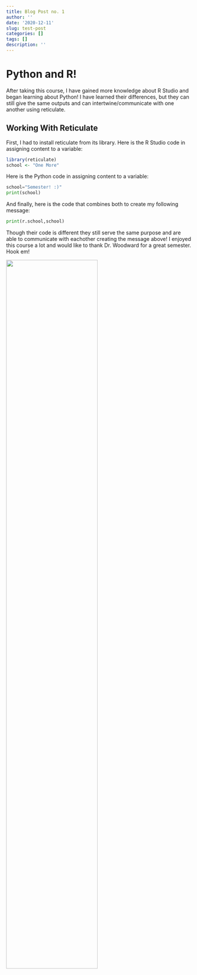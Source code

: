 ```yaml
---
title: Blog Post no. 1
author: ''
date: '2020-12-11'
slug: test-post
categories: []
tags: []
description: ''
---
```


# Python and R!

After taking this course, I have gained more knowledge about R Studio and began learning about Python! I have learned their differences, but they can still give the same outputs and can intertwine/communicate with one another using reticulate.

## Working With Reticulate
First, I had to install reticulate from its library. Here is the R Studio code in assigning content to a variable:
```r
library(reticulate)
school <- "One More"
```

Here is the Python code in assigning content to a variable:
```python
school="Semester! :)"
print(school)
```

And finally, here is the code that combines both to create my following message:
```python
print(r.school,school)
```

Though their code is different they still serve the same purpose and are able to communicate with eachother creating the message above! I enjoyed this course a lot and would like to thank Dr. Woodward for a great semester. Hook em!

![](/post/2020-12-10-test-post_files/IMG_4736.JPG){width=70%}